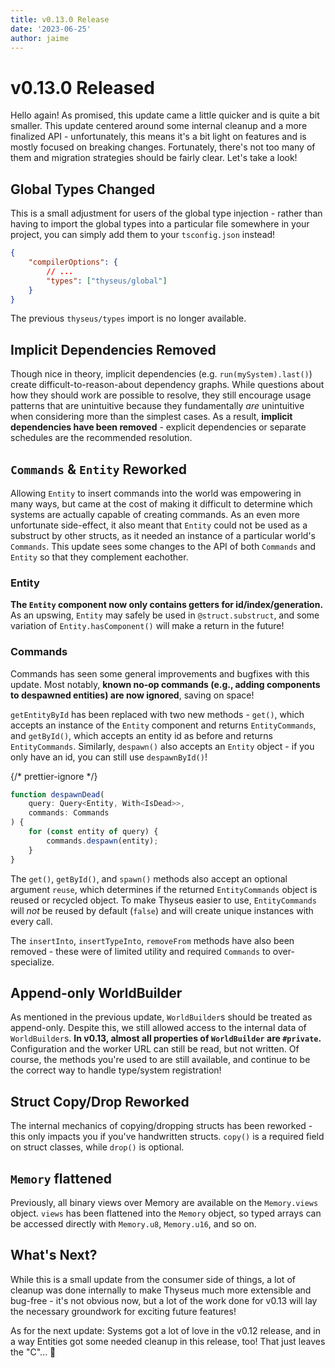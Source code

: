 ```yaml
---
title: v0.13.0 Release
date: '2023-06-25'
author: jaime
---
```


# v0.13.0 Released

Hello again! As promised, this update came a little quicker and is quite a bit
smaller. This update centered around some internal cleanup and a more finalized
API - unfortunately, this means it's a bit light on features and is mostly
focused on breaking changes. Fortunately, there's not too many of them and
migration strategies should be fairly clear. Let's take a look!

## Global Types Changed

This is a small adjustment for users of the global type injection - rather than
having to import the global types into a particular file somewhere in your
project, you can simply add them to your `tsconfig.json` instead!

```json filename=tsconfig.json {4}
{
	"compilerOptions": {
		// ...
		"types": ["thyseus/global"]
	}
}
```

The previous `thyseus/types` import is no longer available.

## Implicit Dependencies Removed

Though nice in theory, implicit dependencies (e.g. `run(mySystem).last()`)
create difficult-to-reason-about dependency graphs. While questions about how
they should work are possible to resolve, they still encourage usage patterns
that are unintuitive because they fundamentally _are_ unintuitive when
considering more than the simplest cases. As a result, **implicit dependencies
have been removed** - explicit dependencies or separate schedules are the
recommended resolution.

## `Commands` & `Entity` Reworked

Allowing `Entity` to insert commands into the world was empowering in many ways,
but came at the cost of making it difficult to determine which systems are
actually capable of creating commands. As an even more unfortunate side-effect,
it also meant that `Entity` could not be used as a substruct by other structs,
as it needed an instance of a particular world's `Commands`. This update sees
some changes to the API of both `Commands` and `Entity` so that they complement
eachother.

### Entity

**The `Entity` component now only contains getters for id/index/generation.** As
an upswing, `Entity` may safely be used in `@struct.substruct`, and some
variation of `Entity.hasComponent()` will make a return in the future!

### Commands

Commands has seen some general improvements and bugfixes with this update. Most
notably, **known no-op commands (e.g., adding components to despawned entities)
are now ignored**, saving on space!

`getEntityById` has been replaced with two new methods - `get()`, which accepts
an instance of the `Entity` component and returns `EntityCommands`, and
`getById()`, which accepts an entity id as before and returns `EntityCommands`.
Similarly, `despawn()` also accepts an `Entity` object - if you only have an id,
you can still use `despawnById()`!

{/* prettier-ignore */}
```ts
function despawnDead(
	query: Query<Entity, With<IsDead>>, 
	commands: Commands
) {
	for (const entity of query) {
		commands.despawn(entity);
	}
}
```

The `get()`, `getById()`, and `spawn()` methods also accept an optional argument
`reuse`, which determines if the returned `EntityCommands` object is reused or
recycled object. To make Thyseus easier to use, `EntityCommands` will _not_ be
reused by default (`false`) and will create unique instances with every call.

The `insertInto`, `insertTypeInto`, `removeFrom` methods have also been
removed - these were of limited utility and required `Commands` to
over-specialize.

## Append-only WorldBuilder

As mentioned in the previous update, `WorldBuilder`s should be treated as
append-only. Despite this, we still allowed access to the internal data of
`WorldBuilder`s. **In v0.13, almost all properties of `WorldBuilder` are
`#private`.** Configuration and the worker URL can still be read, but not
written. Of course, the methods you're used to are still available, and continue
to be the correct way to handle type/system registration!

## Struct Copy/Drop Reworked

The internal mechanics of copying/dropping structs has been reworked - this only
impacts you if you've handwritten structs. `copy()` is a required field on
struct classes, while `drop()` is optional.

## `Memory` flattened

Previously, all binary views over Memory are available on the `Memory.views`
object. `views` has been flattened into the `Memory` object, so typed arrays can
be accessed directly with `Memory.u8`, `Memory.u16`, and so on.

## What's Next?

While this is a small update from the consumer side of things, a lot of cleanup
was done internally to make Thyseus much more extensible and bug-free - it's not
obvious now, but a lot of the work done for v0.13 will lay the necessary
groundwork for exciting future features!

As for the next update: Systems got a lot of love in the v0.12 release, and in a
way Entities got some needed cleanup in this release, too! That just leaves the
"C"... 👀
